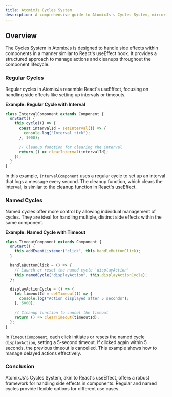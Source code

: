 ```yaml
---
title: AtomixJs Cycles System
description: A comprehensive guide to AtomixJs's Cycles System, mirroring React's useEffect for managing side effects.
---
```


## Overview

The Cycles System in AtomixJs is designed to handle side effects within components in a manner similar to React's useEffect hook. It provides a structured approach to manage actions and cleanups throughout the component lifecycle.

### Regular Cycles

Regular cycles in AtomixJs resemble React's useEffect, focusing on handling side effects like setting up intervals or timeouts.

**Example: Regular Cycle with Interval**

```ts
class IntervalComponent extends Component {
  onStart() {
    this.cycle(() => {
      const intervalId = setInterval(() => {
        console.log("Interval tick");
      }, 1000);

      // Cleanup function for clearing the interval
      return () => clearInterval(intervalId);
    });
  }
}
```

In this example, `IntervalComponent` uses a regular cycle to set up an interval that logs a message every second. The cleanup function, which clears the interval, is similar to the cleanup function in React's useEffect.

### Named Cycles

Named cycles offer more control by allowing individual management of cycles. They are ideal for handling multiple, distinct side effects within the same component.

**Example: Named Cycle with Timeout**

```ts
class TimeoutComponent extends Component {
  onStart() {
    this.addEventListener("click", this.handleButtonClick);
  }

  handleButtonClick = () => {
    // Launch or reset the named cycle 'displayAction'
    this.namedCycle("displayAction", this.displayActionCycle);
  };

  displayActionCycle = () => {
    let timeoutId = setTimeout(() => {
      console.log("Action displayed after 5 seconds");
    }, 5000);

    // Cleanup function to cancel the timeout
    return () => clearTimeout(timeoutId);
  };
}
```

In `TimeoutComponent`, each click initiates or resets the named cycle `displayAction`, setting a 5-second timeout. If clicked again within 5 seconds, the previous timeout is cancelled. This example shows how to manage delayed actions effectively.

### Conclusion

AtomixJs's Cycles System, akin to React's useEffect, offers a robust framework for handling side effects in components. Regular and named cycles provide flexible options for different use cases.
